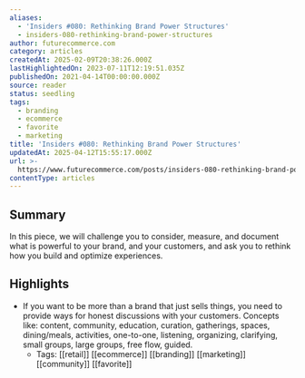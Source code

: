 ```yaml
---
aliases:
  - 'Insiders #080: Rethinking Brand Power Structures'
  - insiders-080-rethinking-brand-power-structures
author: futurecommerce.com
category: articles
createdAt: 2025-02-09T20:38:26.000Z
lastHighlightedOn: 2023-07-11T12:19:51.035Z
publishedOn: 2021-04-14T00:00:00.000Z
source: reader
status: seedling
tags:
  - branding
  - ecommerce
  - favorite
  - marketing
title: 'Insiders #080: Rethinking Brand Power Structures'
updatedAt: 2025-04-12T15:55:17.000Z
url: >-
  https://www.futurecommerce.com/posts/insiders-080-rethinking-brand-power-structures
contentType: articles
---
```

## Summary

In this piece, we will challenge you to consider, measure, and document what is powerful to your brand, and your customers, and ask you to rethink how you build and optimize experiences.

## Highlights

- If you want to be more than a brand that just sells things, you need to provide ways for honest discussions with your customers. Concepts like: content, community, education, curation, gatherings, spaces, dining/meals, activities, one-to-one, listening, organizing, clarifying, small groups, large groups, free flow, guided.
    - Tags: [[retail]] [[ecommerce]] [[branding]] [[marketing]] [[community]] [[favorite]]
